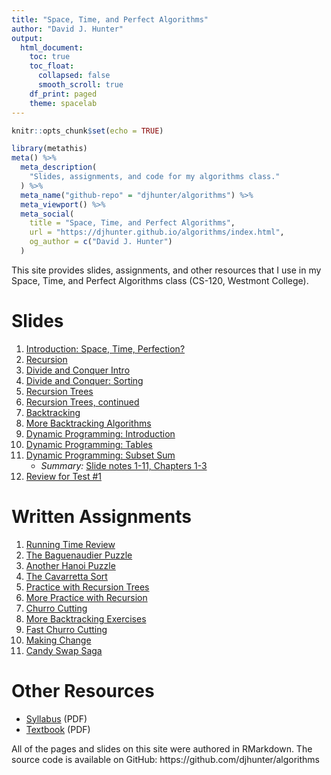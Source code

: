 ```yaml
---
title: "Space, Time, and Perfect Algorithms"
author: "David J. Hunter"
output:
  html_document:
    toc: true
    toc_float:
      collapsed: false
      smooth_scroll: true
    df_print: paged
    theme: spacelab
---
```


```r
knitr::opts_chunk$set(echo = TRUE)
```

```r
library(metathis)
meta() %>%
  meta_description(
    "Slides, assignments, and code for my algorithms class."
  ) %>%
  meta_name("github-repo" = "djhunter/algorithms") %>%
  meta_viewport() %>%
  meta_social(
    title = "Space, Time, and Perfect Algorithms",
    url = "https://djhunter.github.io/algorithms/index.html",
    og_author = c("David J. Hunter")
  )
```

This site provides slides, assignments, and other resources that I use in my Space, Time, and Perfect Algorithms class (CS-120, Westmont College).

# Slides 

1. [Introduction: Space, Time, Perfection?](slides/01intro_algorithms.html) 
2. [Recursion](slides/02recursion.html)
3. [Divide and Conquer Intro](slides/03divideandconquer.html)
4. [Divide and Conquer: Sorting](slides/04dcsorting.html)
5. [Recursion Trees](slides/05rectrees.html)
6. [Recursion Trees, continued](slides/06morerectrees.html)
7. [Backtracking](slides/07backtracking.html)
8. [More Backtracking Algorithms](slides/08backtracking2.html)
9. [Dynamic Programming: Introduction](slides/09dynprog1.html)
10. [Dynamic Programming: Tables](slides/10dynprog2.html)
11. [Dynamic Programming: Subset Sum](slides/11dynprog3.html)
    - *Summary:* [Slide notes 1-11, Chapters 1-3](slide01-11notes.html)
12. [Review for Test #1](slides/12test1review.html)

# Written Assignments

1. [Running Time Review](assignments/01time.html)
2. [The Baguenaudier Puzzle](assignments/02baguenaudier.html)
3. [Another Hanoi Puzzle](assignments/03morehanoi.html)
4. [The Cavarretta Sort](assignments/04cavarrettasort.html)
5. [Practice with Recursion Trees](assignments/05rectreepractice.html)
6. [More Practice with Recursion](assignments/06morerecpractice.html)
7. [Churro Cutting](assignments/07churrocutting.html)
8. [More Backtracking Exercises](assignments/08morebacktracking.html)
9. [Fast Churro Cutting](assignments/09fastchurro.html)
10. [Making Change](assignments/10changemaking.html)
11. [Candy Swap Saga](assignments/11candyswapsaga.html)

# Other Resources

- [Syllabus](tex/cs120S21.pdf) (PDF)
- [Textbook](http://jeffe.cs.illinois.edu/teaching/algorithms/book/Algorithms-JeffE.pdf) (PDF)

All of the pages and slides on this site were authored in RMarkdown. The source code is available on GitHub: https://github.com/djhunter/algorithms

